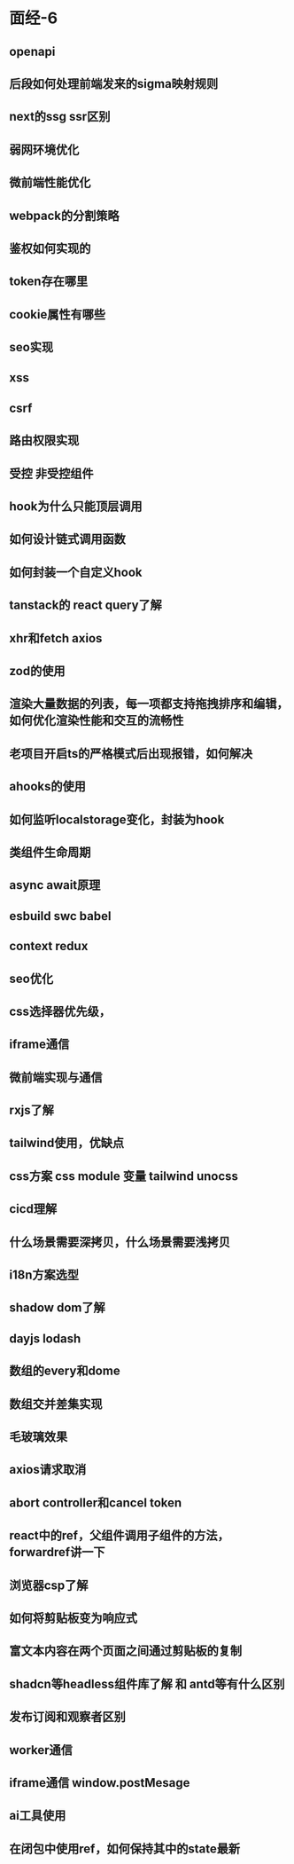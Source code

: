 # 面经-6

## openapi

## 后段如何处理前端发来的sigma映射规则

## next的ssg ssr区别

## 弱网环境优化

## 微前端性能优化

## webpack的分割策略

## 鉴权如何实现的

## token存在哪里

## cookie属性有哪些

## seo实现

## xss

## csrf

## 路由权限实现

## 受控 非受控组件

## hook为什么只能顶层调用

## 如何设计链式调用函数

## 如何封装一个自定义hook

## tanstack的 react query了解

## xhr和fetch axios

## zod的使用

## 渲染大量数据的列表，每一项都支持拖拽排序和编辑，如何优化渲染性能和交互的流畅性

## 老项目开启ts的严格模式后出现报错，如何解决

## ahooks的使用

## 如何监听localstorage变化，封装为hook

## 类组件生命周期

## async await原理

## esbuild swc babel

## context redux

## seo优化

## css选择器优先级，

## iframe通信

## 微前端实现与通信

## rxjs了解

## tailwind使用，优缺点

## css方案 css module 变量 tailwind unocss

## cicd理解

## 什么场景需要深拷贝，什么场景需要浅拷贝

## i18n方案选型

## shadow dom了解

## dayjs lodash

## 数组的every和dome

## 数组交并差集实现

## 毛玻璃效果

## axios请求取消

## abort controller和cancel token

## react中的ref，父组件调用子组件的方法，forwardref讲一下

## 浏览器csp了解

## 如何将剪贴板变为响应式

## 富文本内容在两个页面之间通过剪贴板的复制

## shadcn等headless组件库了解 和 antd等有什么区别

## 发布订阅和观察者区别

## worker通信

## iframe通信 window.postMesage

## ai工具使用

## 在闭包中使用ref，如何保持其中的state最新
